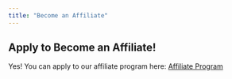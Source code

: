 ```yaml
---
title: "Become an Affiliate"
---
```


## Apply to Become an Affiliate!

Yes! You can apply to our affiliate program here: [Affiliate Program](https://quickreel-2.getrewardful.com/signup)
